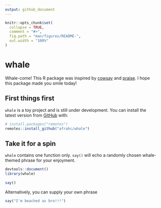 ```yaml
---
output: github_document
---
```


<!-- README.md is generated from README.Rmd. Please edit that file -->

```r
knitr::opts_chunk$set(
  collapse = TRUE,
  comment = "#>",
  fig.path = "man/figures/README-",
  out.width = "100%"
)
```

# whale  

Whale-come! This R package was inspired by [cowsay](https://github.com/sckott/cowsay) and [praise](https://github.com/rladies/praise). I hope this package made you smile today! 

## First things first

`whale` is a toy project and is still under development. You can install the latest version from [GitHub](https://github.com/) with:

```r
# install.packages("remotes")
remotes::install_github("afrahc/whale")
```

## Take it for a spin

`whale` contains one function only. `say()` will echo a randomly chosen whale-themed phrase for your enjoyment.

```r
devtools::document()
library(whale)
 
say() 
```

Alternatively, you can supply your own phrase

```r
say("I'm beached as bro!!!")
```

